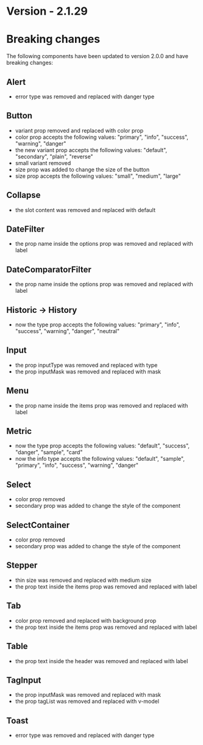 # Version - 2.1.29

# Breaking changes
The following components have been updated to version 2.0.0 and have breaking changes:

## Alert
  - error type was removed and replaced with danger type

## Button
  - variant prop removed and replaced with color prop
  - color prop accepts the following values: "primary", "info", "success", "warning", "danger"
  - the new variant prop accepts the following values: "default", "secondary", "plain", "reverse"
  - small variant removed
  - size prop was added to change the size of the button
  - size prop accepts the following values: "small", "medium", "large"

## Collapse
  - the slot content was removed and replaced with default

## DateFilter
  - the prop name inside the options prop was removed and replaced with label

## DateComparatorFilter
  - the prop name inside the options prop was removed and replaced with label

## Historic -> History
  - now the type prop accepts the following values: "primary", "info", "success", "warning", "danger", "neutral"

## Input
  - the prop inputType was removed and replaced with type
  - the prop inputMask was removed and replaced with mask

## Menu
  - the prop name inside the items prop was removed and replaced with label

## Metric
  - now the type prop accepts the following values: "default", "success", "danger", "sample", "card"
  - now the info type accepts the following values: "default", "sample", "primary", "info", "success", "warning", "danger"

## Select
  - color prop removed
  - secondary prop was added to change the style of the component

## SelectContainer
  - color prop removed
  - secondary prop was added to change the style of the component

## Stepper
  - thin size was removed and replaced with medium size
  - the prop text inside the items prop was removed and replaced with label

## Tab
  - color prop removed and replaced with background prop
  - the prop text inside the items prop was removed and replaced with label

## Table
  - the prop text inside the header was removed and replaced with label

## TagInput
  - the prop inputMask was removed and replaced with mask
  - the prop tagList was removed and replaced with v-model

## Toast
  - error type was removed and replaced with danger type